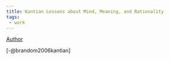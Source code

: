 ```yaml
---
title: Kantian Lessons about Mind, Meaning, and Rationality
tags: 
 - work
---
```


[Author](/docs/phil/people/Robert Brandom.html)

[-@brandom2006kantian]